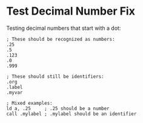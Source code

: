 # Test Decimal Number Fix

Testing decimal numbers that start with a dot:

```z80-assembly
; These should be recognized as numbers:
.25
.5 
.123
.0
.999

; These should still be identifiers:
.org
.label
.myvar

; Mixed examples:
ld a, .25     ; .25 should be a number
call .mylabel ; .mylabel should be an identifier
```
